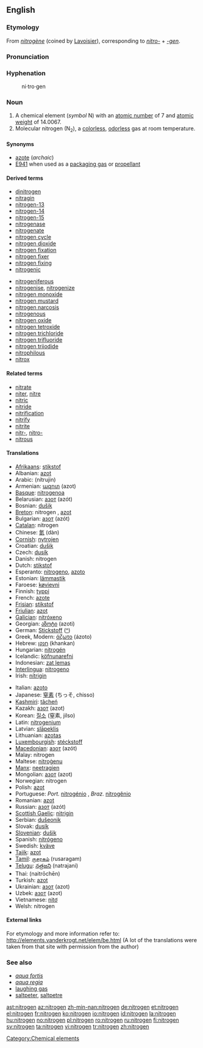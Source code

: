 ==English==
{{wikipedia}}
{{elements|N|carbon|C|oxygen|O}}

===Etymology===
From {{F.}} ''[[nitrogène]]'' (coined by [[w:Lavoisier|Lavoisier]]), corresponding to ''[[nitro-]]'' + ''[[-gen]]''.

===Pronunciation===
{{IPA|/ˈnaɪtɹədʒən/}}

===Hyphenation===
:ni&middot;tro&middot;gen

===Noun===
{{en-noun|-}}

# A chemical element (''symbol'' N) with an [[atomic number]] of 7 and [[atomic weight]] of 14.0067.
# Molecular nitrogen (N<sub>2</sub>), a [[colorless]], [[odorless]] gas at room temperature.

====Synonyms====
*[[azote]] (''archaic'')
*[[E941]] when used as a [[packaging gas]] or [[propellant]]

====Derived terms====
{{top2}}
*[[dinitrogen]]
*[[nitragin]]
*[[nitrogen-13]]
*[[nitrogen-14]]
*[[nitrogen-15]]
*[[nitrogenase]]
*[[nitrogenate]]
*[[nitrogen cycle]]
*[[nitrogen dioxide]]
*[[nitrogen fixation]]
*[[nitrogen fixer]]
*[[nitrogen fixing]]
*[[nitrogenic]]
{{mid2}}
*[[nitrogeniferous]]
*[[nitrogenise]], [[nitrogenize]]
*[[nitrogen monoxide]]
*[[nitrogen mustard]]
*[[nitrogen narcosis]]
*[[nitrogenous]]
*[[nitrogen oxide]]
*[[nitrogen tetroxide]]
*[[nitrogen trichloride]]
*[[nitrogen trifluoride]]
*[[nitrogen triiodide]]
*[[nitrophilous]]
*[[nitrox]]
{{bottom}}

====Related terms====
*[[nitrate]]
*[[niter]], [[nitre]]
*[[nitric]]
*[[nitride]]
*[[nitrification]]
*[[nitrify]]
*[[nitrite]]
*[[nitr-]], [[nitro-]]
*[[nitrous]]

====Translations====
{{top}}
*[[Afrikaans]]: [[stikstof]]
*Albanian: [[azot]]
*Arabic: {{ARchar|[[نيتروجين]]}} (nítrujin) {{m}}
*Armenian: [[ազոտ]] (azot)
*[[Basque]]: [[nitrogenoa]]
*Belarusian: [[азот]] (azót) {{m}}
*Bosnian: [[dušik]]
*[[Breton]]: nitrogen {{m}}, [[azot]]
*Bulgarian: [[азот]] (azót) {{m}}
*[[Catalan]]: nitrogen
*Chinese: [[氮]] (dàn)
*[[Cornish]]: [[nytrojen]]
*Croatian: [[dušik]]
*Czech: [[dusík]] {{m}}
*Danish: nitrogen
*Dutch: [[stikstof]] {{f}}
*Esperanto: [[nitrogeno]], [[azoto]]
*Estonian: [[lämmastik]]
*Faroese: [[køvievni]]
*Finnish: [[typpi]]
*French: [[azote]] {{m}}
*[[Frisian]]: [[stikstof]]
*[[Friulian]]: [[azot]]
*[[Galician]]: [[nitróxeno]]
*Georgian: [[აზოტი]] (azoti)
*German: [[Stickstoff]] {{m}} ([[:de:Stickstoff|^]])
*Greek, Modern: [[άζωτο]] (ázoto) {{n}}
*Hebrew: [[חנקן]] (khankan)
*Hungarian: [[nitrogén]]
*Icelandic: [[köfnunarefni]] {{m}}
*Indonesian: [[zat lemas]]
*[[Interlingua]]: [[nitrogeno]]
*Irish: [[nítrigin]]
{{mid}}
*Italian: [[azoto]] {{m}}
*Japanese: [[窒素]] (ちっそ, chisso)
*[[Kashmiri]]: [[tãcheń]]
*Kazakh: [[азот]] (azot)
*Korean: [[질소]] (窒素, jilso)
*Latin: [[nitrogenium]]
*Latvian: [[slāpeklis]]
*Lithuanian: [[azotas]]
*[[Luxembourgish]]: [[stéckstoff]]
*[[Macedonian]]: [[азот]] (azót)
*Malay: nitrogen
*Maltese: [[nitroġenu]]
*[[Manx]]: [[neetragien]]
*Mongolian: [[азот]] (azot)
*Norwegian: nitrogen
*Polish: [[azot]] {{m}}
*Portuguese: ''Port.'' [[nitrogénio]] {{m}}, ''Braz.'' [[nitrogênio]] {{m}}
*Romanian: [[azot]] {{n}}
*Russian: [[азот]] (azót) {{m}}
*[[Scottish Gaelic]]: [[nìtrigin]]
*Serbian: [[dušeonik]] {{m}}
*Slovak: [[dusík]] {{m}}
*[[Slovenian]]: [[dušik]]
*Spanish: [[nitrógeno]] {{m}}
*Swedish: [[kväve]]
*[[Tajik]]: [[azot]]
*[[Tamil]]: [[ருசரகம்]] (rusaragam)
*[[Telugu]]: [[నత్రజని]] (natrajani)
*Thai: {{THchar|[[ไนโตรเจน]]}} (naitrōchēn)
*Turkish: [[azot]]
*Ukrainian: [[азот]] (azot) {{m}}
*Uzbek: [[азот]] (azot)
*Vietnamese: [[nitơ]]
*Welsh: nitrogen
{{bottom}}

====External links====
For etymology and more information refer to:
http://elements.vanderkrogt.net/elem/be.html
(A lot of the translations were taken from that site with permission from the author)

===See also===
*''[[aqua fortis]]''
*''[[aqua regia]]''
*[[laughing gas]]
*[[saltpeter]], [[saltpetre]]

[[Category:Chemical elements]]

[[ast:nitrogen]]
[[az:nitrogen]]
[[zh-min-nan:nitrogen]]
[[de:nitrogen]]
[[et:nitrogen]]
[[el:nitrogen]]
[[fr:nitrogen]]
[[ko:nitrogen]]
[[io:nitrogen]]
[[id:nitrogen]]
[[la:nitrogen]]
[[hu:nitrogen]]
[[no:nitrogen]]
[[pl:nitrogen]]
[[ro:nitrogen]]
[[ru:nitrogen]]
[[fi:nitrogen]]
[[sv:nitrogen]]
[[ta:nitrogen]]
[[vi:nitrogen]]
[[tr:nitrogen]]
[[zh:nitrogen]]